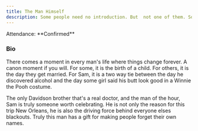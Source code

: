 ```yaml
---
title: The Man Himself
description: Some people need no introduction. But  not one of them. So here's a little about him.
---
```


<Callout type="info">
Attendance: **Confirmed**
</Callout>

### Bio

There comes a moment in every man's life where things change forever. A canon moment if you will.
For some, it is the birth of a child. For others, it is the day they get married. For Sam, 
it is a two way tie between the day he discovered alcohol and the day some girl said his 
butt look good in a Winnie the Pooh costume.

The only Davidson brother that's a real doctor, and the man of the hour, Sam is truly someone worth
celebrating. He is not only the reason for this trip New Orleans, he is also the driving force behind everyone elses blackouts. 
Truly this man has a gift for making people forget their own names.

